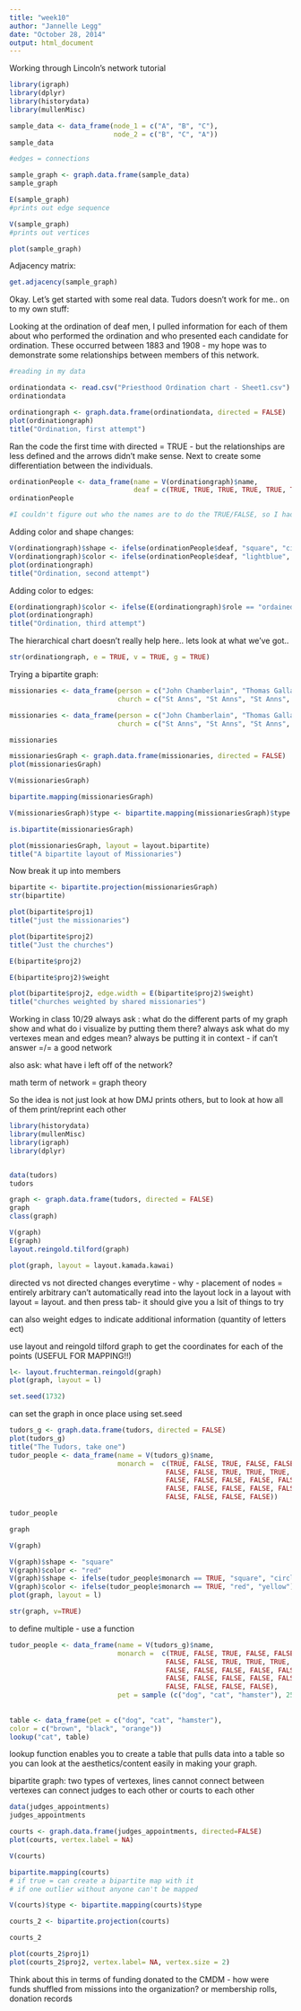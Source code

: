 ```yaml
---
title: "week10"
author: "Jannelle Legg"
date: "October 28, 2014"
output: html_document
---
```


Working through Lincoln's network tutorial

```r
library(igraph)
library(dplyr)
library(historydata)
library(mullenMisc)

sample_data <- data_frame(node_1 = c("A", "B", "C"),
                          node_2 = c("B", "C", "A"))
sample_data

#edges = connections

sample_graph <- graph.data.frame(sample_data)
sample_graph

E(sample_graph)
#prints out edge sequence

V(sample_graph)
#prints out vertices

plot(sample_graph)


```

Adjacency matrix:
```r
get.adjacency(sample_graph)
```
 Okay. Let's get started with some real data. Tudors doesn't work for me.. on to my own stuff: 
 
 Looking at the ordination of deaf men, I pulled information for each of them about who performed the ordination and who presented each candidate for ordination. These occurred between 1883 and 1908 - my hope was to demonstrate some relationships between members of this network. 
 
 
```r
#reading in my data

ordinationdata <- read.csv("Priesthood Ordination chart - Sheet1.csv")
ordinationdata

ordinationgraph <- graph.data.frame(ordinationdata, directed = FALSE)
plot(ordinationgraph)
title("Ordination, first attempt")
```

Ran the code the first time with directed = TRUE - but the relationships are less defined and the arrows didn't make sense. Next to create some differentiation between the individuals. 


```r

ordinationPeople <- data_frame(name = V(ordinationgraph)$name, 
                               deaf = c(TRUE, TRUE, TRUE, TRUE, TRUE, TRUE, TRUE, TRUE, TRUE, TRUE, TRUE, FALSE, FALSE, FALSE, FALSE, FALSE, FALSE, FALSE, FALSE, FALSE, FALSE, FALSE, FALSE, FALSE, FALSE, FALSE, FALSE))
ordinationPeople

#I couldn't figure out who the names are to do the TRUE/FALSE, so I had to create the dataframe first, then add to it.
```

Adding color and shape changes:

```r
V(ordinationgraph)$shape <- ifelse(ordinationPeople$deaf, "square", "circle")
V(ordinationgraph)$color <- ifelse(ordinationPeople$deaf, "lightblue", "lightgreen")
plot(ordinationgraph)
title("Ordination, second attempt")
```

Adding color to edges:

```r
E(ordinationgraph)$color <- ifelse(E(ordinationgraph)$role == "ordained", "orange", "black")
plot(ordinationgraph)
title("Ordination, third attempt")
```

The hierarchical chart doesn't really help here.. lets look at what we've got..

```r

str(ordinationgraph, e = TRUE, v = TRUE, g = TRUE)

```

Trying a bipartite graph:
```r
missionaries <- data_frame(person = c("John Chamberlain", "Thomas Gallaudet", "Henry W Syle", "Thomas Gallaudet", "Henry W Syle", "Francis Clerc", "Thomas Gallaudet", "Samuel A Adams", "James S Wells", "Thomas Gallaudet", "Austin Mann", "Thomas Gallaudet", "Austin Mann", "Thomas Gallaudet", "Austin Mann", "Job Turner", "Thomas Gallaudet", "Job Turner", "Thomas Gallaudet", "Job Turner", "Thomas Gallaudet" "James S Wells", "Henry W Syle", "Austin Mann", "Francis Clerc", "Francis Clerc", "Francis Clerc", "Jacob M Koehler", "Jacob M Koehler", "James H Cloud", "Jacob M Koehler", "Job Turner", "Job Turner", "Job Turner"),
                           church = c("St Anns", "St Anns", "St Anns", "All Souls'", "All Souls", "All Souls", "Grace Church, Baltimore", "Grace Church, Baltimore", "Grace Church, Baltimore", "Trinity Church, Turtle Creek", "Trinity Church, Turtle Creek", "St Johns, Cincinatti", "St Johns, Cincinatti", "St James Church, Chicago", "St James Church, Chicago", "Grace Church, Raleigh", "St Philips Church, Atlanta", "St Philips Church, Atlanta", "Christ Church, Norfolk", "Christ Church, Norfolk", "Ascension Church, Washington, DC", "Ascension Church, Washington, DC", "Grace Church, St Louis", "St Stephens", "St Marys", "St Pauls", "Christ Church, Delvan", "St Johns Church, Keokuk", "Christ Church, St Louis", "Christ Church, St Louis",  "St Pauls, Richmond", "St Philips Church, Atlanta", "St Pauls Church, Los Angeles"))
```


```r
missionaries <- data_frame(person = c("John Chamberlain", "Thomas Gallaudet", "Henry W Syle", "Henry W Syle", "Francis Clerc", "Samuel A Adams", "Henry W Syle", "Thomas Gallaudet", "Thomas Gallaudet"),
                           church = c("St Anns", "St Anns", "St Anns", "All Souls", "All Souls", "Grace Church", "Grace Church", "Grace Church", "All Souls"))

missionaries

missionariesGraph <- graph.data.frame(missionaries, directed = FALSE)
plot(missionariesGraph)
```

```r
V(missionariesGraph)

bipartite.mapping(missionariesGraph)

V(missionariesGraph)$type <- bipartite.mapping(missionariesGraph)$type

is.bipartite(missionariesGraph)

plot(missionariesGraph, layout = layout.bipartite)
title("A bipartite layout of Missionaries")
```

Now break it up into members

```r
bipartite <- bipartite.projection(missionariesGraph)
str(bipartite)

plot(bipartite$proj1)
title("just the missionaries")

plot(bipartite$proj2)
title("Just the churches")
```

```r
E(bipartite$proj2)

E(bipartite$proj2)$weight

plot(bipartite$proj2, edge.width = E(bipartite$proj2)$weight)
title("churches weighted by shared missionaries")
```

Working in class 10/29
always ask : what do the different parts of my graph show and what do i visualize by putting them there?
always ask what do my vertexes mean and edges mean? always be putting it in context - if can't answer =/= a good network

also ask: what have i left off of the network?

math term of network = graph theory

So the idea is not just look at how DMJ prints others, but to look at how all of them print/reprint each other

```r
library(historydata)
library(mullenMisc)
library(igraph)
library(dplyr)


data(tudors)
tudors

graph <- graph.data.frame(tudors, directed = FALSE)
graph
class(graph)

V(graph)
E(graph)
layout.reingold.tilford(graph)

plot(graph, layout = layout.kamada.kawai)

```
directed vs not directed
changes everytime - why - placement of nodes = entirely arbitrary
can't automatically read into the layout
lock in a layout with layout = layout. and then press tab- it should give you a lsit of things to try

can also weight edges to indicate additional information (quantity of letters ect)

use layout and reingold tilford graph to get the coordinates for each of the points (USEFUL FOR MAPPING!!)

```r
l<- layout.fruchterman.reingold(graph)
plot(graph, layout = l)

set.seed(1732)
```
 can set the graph in once place using set.seed
 
 
```r
tudors_g <- graph.data.frame(tudors, directed = FALSE)
plot(tudors_g)
title("The Tudors, take one")
tudor_people <- data_frame(name = V(tudors_g)$name, 
                           monarch =  c(TRUE, FALSE, TRUE, FALSE, FALSE,
                                       FALSE, FALSE, TRUE, TRUE, TRUE, TRUE,
                                       FALSE, FALSE, FALSE, FALSE, FALSE,
                                       FALSE, FALSE, FALSE, FALSE, FALSE,
                                       FALSE, FALSE, FALSE, FALSE))

tudor_people

```


```r
graph

V(graph)

V(graph)$shape <- "square"
V(graph)$color <- "red"
V(graph)$shape <- ifelse(tudor_people$monarch == TRUE, "square", "circle")
V(graph)$color <- ifelse(tudor_people$monarch == TRUE, "red", "yellow")
plot(graph, layout = l)

str(graph, v=TRUE)
```

to define multiple - use a function

```r
tudor_people <- data_frame(name = V(tudors_g)$name, 
                           monarch =  c(TRUE, FALSE, TRUE, FALSE, FALSE,
                                       FALSE, FALSE, TRUE, TRUE, TRUE, TRUE,
                                       FALSE, FALSE, FALSE, FALSE, FALSE,
                                       FALSE, FALSE, FALSE, FALSE, FALSE,
                                       FALSE, FALSE, FALSE, FALSE),
                           pet = sample (c("dog", "cat", "hamster"), 25, replace = TRUE))
                                             
                                             
table <- data_frame(pet = c("dog", "cat", "hamster"), 
color = c("brown", "black", "orange"))
lookup("cat", table)                                         
```

lookup function enables you to create a table that pulls data into a table so you can look at the aesthetics/content easily in making your graph.

bipartite graph:
two types of vertexes, lines cannot connect between vertexes
can connect judges to each other or courts to each other


```r
data(judges_appointments)
judges_appointments

courts <- graph.data.frame(judges_appointments, directed=FALSE)
plot(courts, vertex.label = NA)

V(courts)

bipartite.mapping(courts)
# if true = can create a bipartite map with it
# if one outlier without anyone can't be mapped

V(courts)$type <- bipartite.mapping(courts)$type

courts_2 <- bipartite.projection(courts)

courts_2

plot(courts_2$proj1)
plot(courts_2$proj2, vertex.label= NA, vertex.size = 2)
```

Think about this in terms of funding donated to the CMDM - how were funds shuffled from missions into the organization? or membership rolls, donation records



```r



```


